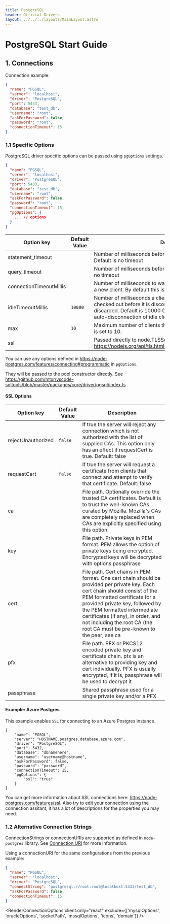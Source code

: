 ```yaml
---
title: PostgreSQL
header: Official Drivers
layout: ../../../layouts/MainLayout.astro
---
```



# PostgreSQL Start Guide

## 1. Connections

Connection example:

```json
{
  "name": "PGSQL",
  "server": "localhost",
  "driver": "PostgreSQL",
  "port": 5433,
  "database": "test_db",
  "username": "root",
  "askForPassword": false,
  "password": "root",
  "connectionTimeout": 15
}
```

### 1.1 Specific Options

PostgreSQL driver specific options can be passed using `pgOptions` settings.

```json
{
  "name": "PGSQL",
  "server": "localhost",
  "driver": "PostgreSQL",
  "port": 5433,
  "database": "test_db",
  "username": "root",
  "askForPassword": false,
  "password": "root",
  "connectionTimeout": 15,
  "pgOptions": {
    ... // options
  }
}
```

| Option key              | Default Value | Description                                                                                                                                                                                                                       |
| ----------------------- | ------------- | --------------------------------------------------------------------------------------------------------------------------------------------------------------------------------------------------------------------------------- |
| statement_timeout       |               | Number of milliseconds before a statement in query will time out. Default is no timeout                                                                                                                                           |
| query_timeout           |               | Number of milliseconds before a query call will timeout. Default is no timeout                                                                                                                                                    |
| connectionTimeoutMillis |               | Number of milliseconds to wait before timing out when connecting a new client. By default this is 0 which means no timeout                                                                                                        |
| idleTimeoutMillis       | `10000`       | Number of milliseconds a client must sit idle in the pool and not be checked out before it is disconnected from the backend and discarded. Default is 10000 (10 seconds) - set to 0 to disable auto-disconnection of idle clients |
| max                     | `10`          | Maximum number of clients the pool should contain. By default this is set to 10.                                                                                                                                                  |
| ssl                     |               | Passed directly to node.TLSSocket. Check more here: https://nodejs.org/api/tls.html#tls_new_tls_tlssocket_socket_options                                                                                                          |

You can use any options defined in https://node-postgres.com/features/connecting#programmatic in `pgOptions`.

They will be passed to the pool constructor directly. See https://github.com/mtxr/vscode-sqltools/blob/master/packages/core/driver/pgsql/index.ts .

#### SSL Options

| Option key         | Default Value | Description                                                                                                                                                                                                                                                                                                                                       |
| ------------------ | ------------- | ------------------------------------------------------------------------------------------------------------------------------------------------------------------------------------------------------------------------------------------------------------------------------------------------------------------------------------------------- |
| rejectUnauthorized | `false`       | If true the server will reject any connection which is not authorized with the list of supplied CAs. This option only has an effect if requestCert is true. Default: false                                                                                                                                                                         |
| requestCert        | `false`       | If true the server will request a certificate from clients that connect and attempt to verify that certificate. Default: false                                                                                                                                                                                                                    |
| ca                 |               | File path. Optionally override the trusted CA certificates. Default is to trust the well-known CAs curated by Mozilla. Mozilla's CAs are completely replaced when CAs are explicitly specified using this option                                                                                                                                  |
| key                |               | File path. Private keys in PEM format. PEM allows the option of private keys being encrypted. Encrypted keys will be decrypted with options.passphrase                                                                                                                                                                                            |
| cert               |               | File path. Cert chains in PEM format. One cert chain should be provided per private key. Each cert chain should consist of the PEM formatted certificate for a provided private key, followed by the PEM formatted intermediate certificates (if any), in order, and not including the root CA (the root CA must be pre-known to the peer, see ca |
| pfx                |               | File path. PFX or PKCS12 encoded private key and certificate chain. pfx is an alternative to providing key and cert individually. PFX is usually encrypted, if it is, passphrase will be used to decrypt it                                                                                                                                       |
| passphrase         |               | Shared passphrase used for a single private key and/or a PFX                                                                                                                                                                                                                                                                                      |

#### Example: Azure Postgres

This example enables `SSL` for connecting to an Azure Postgres instance.

```
{
    "name": "PGSQL",
    "server": "HOSTNAME.postgres.database.azure.com",
    "driver": "PostgreSQL",
    "port": 5432,
    "database": "dbnamehere",
    "username": "username@hostname",
    "askForPassword": false,
    "password": "password",
    "connectionTimeout": 15,
    "pgOptions": {
        "ssl": "true"
    }
}
```

You can get more information about SSL connections here: https://node-postgres.com/features/ssl. Also try to edit your connection using the connection assitant, it has a lot of descriptions for the properties you may need.

### 1.2 Alternative Connection Strings

ConnectionStrings or connectionURIs are supported as defined in `node-postgres` library. See [Connection URI](https://node-postgres.com/features/connecting#connection-uri) for more information.

Using a connectionURI for the same configurations from the previous example:

```json
{
  "name": "PGSQL",
  "server": "localhost",
  "driver": "PostgreSQL",
  "connectString": "postgresql://root:root@localhost:5433/test_db",
  "askForPassword": false,
  "connectionTimeout": 15
}
```

<RenderConnectionOptions
  client:only="react"
  exclude={['mysqlOptions', 'oracleOptions', 'socketPath', 'mssqlOptions', 'icons', 'domain']}
/>
